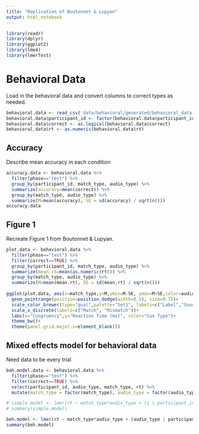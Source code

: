 ```yaml
---
title: "Replication of Boutonnet & Lupyan"
output: html_notebook
---
```


```r
library(readr)
library(dplyr)
library(ggplot2)
library(lme4)
library(lmerTest)
```

# Behavioral Data

Load in the behavioral data and convert columns to correct types as needed.

```r
behavioral.data <- read_csv('data/behavioral/generated/behavioral_data.csv')
behavioral.data$participant_id <- factor(behavioral.data$participant_id)
behavioral.data$correct <- as.logical(behavioral.data$correct)
behavioral.data$rt <- as.numeric(behavioral.data$rt)
```

## Accuracy

Describe mean accuracy in each condition

```r
accuracy.data <- behavioral.data %>% 
  filter(phase=="test") %>%
  group_by(participant_id, match_type, audio_type) %>%
  summarize(accuracy=mean(correct)) %>%
  group_by(match_type, audio_type) %>%
  summarize(M=mean(accuracy), SE = sd(accuracy) / sqrt(n()))
accuracy.data
```

## Figure 1

Recreate Figure 1 from Boutonnet & Lupyan.

```r
plot.data <- behavioral.data %>% 
  filter(phase=="test") %>%
  filter(correct==TRUE) %>%
  group_by(participant_id, match_type, audio_type) %>%
  summarize(mean.rt=mean(as.numeric(rt))) %>%
  group_by(match_type, audio_type) %>%
  summarize(M=mean(mean.rt), SE = sd(mean.rt) / sqrt(n()))
                                                                  
ggplot(plot.data, aes(x=match_type,y=M,ymin=M-SE, ymax=M+SE,color=audio_type))+
  geom_pointrange(position=position_dodge(width=0.5), size=0.75)+
  scale_color_brewer(type="qual",palette="Set1", labels=c("Label","Sound"))+
  scale_x_discrete(labels=c("Match", "Mismatch"))+
  labs(x="Congruency",y="Reaction Time (ms)", color="Cue Type")+
  theme_bw()+
  theme(panel.grid.major.x=element_blank())
```

## Mixed effects model for behavioral data

Need data to be every trial

```r
beh.model.data <- behavioral.data %>% 
  filter(phase=="test") %>%
  filter(correct==TRUE) %>%
  select(participant_id, audio_type, match_type, rt) %>%
  mutate(match_type = factor(match_type), audio_type = factor(audio_type))

# simple.model <- lmer(rt ~ match_type*audio_type + (1 | participant_id), data=beh.model.data)
# summary(simple.model)

beh.model <- lmer(rt ~ match_type*audio_type + (audio_type | participant_id) + (match_type | participant_id), data=beh.model.data, control=lmerControl(optimizer="bobyqa"))
summary(beh.model)
```
